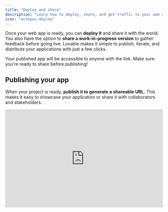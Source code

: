 ```yaml
---
title: "Deploy and share"
description: "Learn how to deploy, share, and get traffic to your web applications with Lovable."
icon: "octopus-deploy"
---
```


Once your web app is ready, you can **deploy it** and share it with the world. You also have the option to **share a work-in-progress version** to gather feedback before going live. Lovable makes it simple to publish, iterate, and distribute your applications with just a few clicks.

<Tip>
  Your published app will be accessible to anyone with the link. Make sure
  you're ready to share before publishing!
</Tip>

## Publishing your app

When your project is ready, **publish it to generate a shareable URL.** This makes it easy to showcase your application or share it with collaborators and stakeholders.

<iframe width="100%" height="315" src="https://www.youtube.com/embed/GFtWVXkZDTw" title="YouTube video player" frameborder="0" allow="accelerometer; autoplay; clipboard-write; encrypted-media; gyroscope; picture-in-picture" allowfullscreen />

### How to Publish Your App

1. In the top right corner of the **editor view**, click the **Share** button (globe icon).

<Frame>
  <img src="/assets/share-icon.png" alt="Share icon in Lovable" />
</Frame>

1. A dialog box will appear with options to **publish your app**.

2. Click the **Publish** button to start the deployment process. During this time, the button will display **Publishing**.

<Frame>
  <video autoPlay controls loop muted>
    <source src="/assets/videos/video-publish-republish.mp4" type="video/mp4" />
  </video>
</Frame>

1. Once deployment is complete, you’ll see a **Republish** button for future updates.

Your application is now live, and you can access it via the provided link.

<Note>
  1. The publishing process typically takes less than a minute. You'll receive a
     notification once it's complete.

  2. We've added an option in the project settings to show or hide the Lovable badge on your deployed app. You can customize this setting before publishing.
</Note>

## Previewing Your App

Previewing allows you to **see your latest changes** without affecting the live, published version.

<Info>
  **Use previewing for iterative development**

  Previewing is very handy as it allows you and others to view the latest changes without affecting the live, published version of your application.

  We've noticed users using it for iterative development and getting real-time feedback, as well as for collaborative reviews and testing before final deployment.
</Info>

To preview:

1. Open the **Share** dialog.

2. Locate the **Preview** section.

3. Click the generated **preview link** to view or share your work-in-progress updates.

The preview link is generated instantly and can be shared with team members for feedback.

<Frame>
  <img src="/assets/share-preview.png" alt="Sharing your work-in-progress" />
</Frame>

## Launch & Get Traffic

We’ve created [**Lovable Launched**](https://launched.lovable.app/), a platform like Product Hunt, where you can **publish your app to gain visibility**.

![](/images/launched.png)

### **Why publish here?**

* Your app gets **discovered by thousands of people.**

* Users can **vote** for your app, increasing its ranking.

* **Top-voted projects get shoutouts** on X (Twitter) every week/month.

### Drive Engagement & Upvotes

To maximize exposure:

* **Post on social media** (X, LinkedIn, etc.). If you tag **@lovable\_dev** on X, we’ll **repost your launch** for extra reach.

* **Encourage your network** to upvote your project on **Lovable Launched.**

* **Include a direct link** to your Lovable Launched page in your posts.

### [More information here.](https://lovable.dev/blog/how-to-get-your-first-hundred-users)